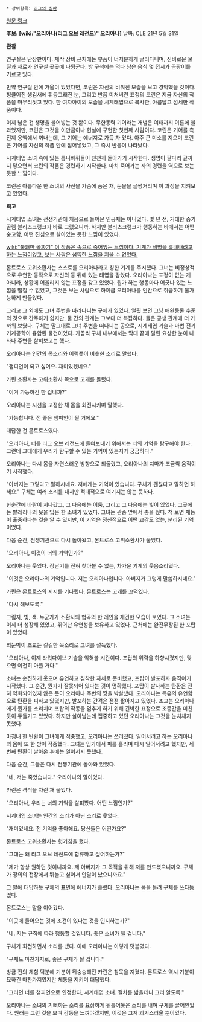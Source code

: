  * 상위항목: [[리그의 심판]]

[http://na.leagueoflegends.com/board/showthread.php?t=801378 원문 링크]

'''후보: [wiki:"오리아나(리그 오브 레전드)" 오리아나]'''
날짜: CLE 21년 5월 31일

'''관찰'''

연구실은 난장판이다. 제작 장비 근처에는 부품이 너저분하게 굴러다니며, 신비로운 물질과 재료가 연구실 곳곳에 나뒹군다. 방 구석에는 먹다 남은 음식 몇 접시가 곰팡이를 기르고 있다.

만약 연구실 안에 거울이 있었다면, 코린은 자신의 비춰진 모습을 보고 경악했을 것이다. 헝클어진 생김새에 휘둥그래진 눈, 그리고 반쯤 미쳐버린 표정의 코린은 지금 자신의 작품을 마무리짓고 있다. 한 여자아이의 모습을 시계태엽으로 복사한, 아름답고 섬세한 작품이다.

이제 남은 건 생명을 불어넣는 것 뿐이다. 무한동력 기어라는 개념은 여태까지 이론에 불과했지만, 코린은 그것을 이만큼이나 현실에 구현한 첫번째 사람이다. 코린은 기어를 촉진제 용액에서 꺼내는데, 그 기어는 에너지로 가득 차 있다. 아주 큰 미소를 지으며 코린은 기어를 자신의 작품 안에 집어넣었고, 그 즉시 반응이 나타났다.

시계태엽 소녀 속에 있는 톱니바퀴들이 천천히 돌아가기 시작한다. 생명이 팔다리 끝까지 닿으면서 코린의 작품은 경련하기 시작한다. 마치 죽어가는 자의 경련을 역으로 보는 듯한 느낌이다.

코린은 아름다운 한 소녀의 사진을 가슴에 품은 채, 눈물을 글썽거리며 이 과정을 지켜보고 있었다.

'''회고'''

시계태엽 소녀는 전쟁기관에 처음으로 들어온 인공체는 아니었다. 몇 년 전, 거대한 증기 골렘 블리츠크랭크가 바로 그랬으니까. 하지만 블리츠크랭크가 행동하는 바에서는 어떤 숭고함, 어떤 진심으로 살아있는 듯한 느낌이 있었다.

[[wiki:"불쾌한 골짜기" 이 작품은 속으로 죽어있는 느낌이다. 기계가 생명을 흉내내려고 하는 느낌이었고, 보는 사람은 섬뜩한 느낌을 지울 수 없었다.]]

몬트로스 고위소환사는 스스로를 오리아나라고 칭한 기계를 주시했다. 그녀는 비정상적으로 유연한 동작으로 자신의 등 뒤에 있는 태엽을 감았다. 오리아나는 표정이 없는 게 아니라, 상황에 어울리지 않는 표정을 갖고 있었다. 뭔가 하는 행동마다 어긋나 있는 느낌을 떨칠 수 없었고, 그것은 보는 사람으로 하여금 오리아나를 인간으로 취급하기 불가능하게 만들었다.

그리고 그 외에도 그녀 주변을 따라다니는 구체가 있었다. 얼핏 보면 그냥 애완동물 수준의 것으로 간주하기 쉽지만, 둘 간의 관계는 그보다 더 복잡하다. 둘은 공생 관계에 더 가까워 보였다. 구체는 말그대로 그녀 주변을 떠다니는 공으로, 시계태엽 기술과 마법 전기기계공학이 융합된 물건이었다. 가끔씩 구체 내부에서는 막대 끝에 달린 요상한 눈이 나타나 주변을 살펴보고는 했다.

오리아나는 인간의 목소리와 어렴풋이 비슷한 소리로 말했다.

"챔피언이 되고 싶어요. 재미있겠네요."

카린 소환사는 고위소환사 쪽으로 고개를 돌렸다.

"이거 가능하긴 한 겁니까?"

오리아나는 시선을 고정한 채 몸을 회전시키며 말했다.

"가능합니다. 전 좋은 챔피언이 될 거에요."

대답한 건 몬트로스였다.

"오리아나, 너를 리그 오브 레전드에 들여보내기 위해서는 너의 기억을 탐구해야 한다. 그런데 그대에게 우리가 탐구할 수 있는 기억이 있는지가 궁금하다."

오리아나는 다시 몸을 자연스러운 방향으로 되돌렸고, 오리아나의 치마가 조금씩 움직이기 시작했다.

"아버지는 그렇다고 말하시네요. 저에게는 기억이 있습니다. 구체가 괜찮다고 말하면 하세요." 구체는 여러 소리를 내지만 적대적으로 여기지는 않는 듯하다.

한순간에 바람이 지나갔고, 그 다음에는 어둠, 그리고 그 다음에는 빛이 있었다. 그곳에는 발레리나의 옷을 입은 한 소녀가 있었다. 그녀는 관중 앞에서 춤을 췄다. 척 보면 재능이 출중하다는 것을 알 수 있지만, 이 기억은 정신적으로 어떤 교감도 없는, 분리된 기억이었다.

다음 순간, 전쟁기관으로 다시 돌아왔고, 몬트로스 고위소환사가 물었다.

"오리아나, 이것이 너의 기억인가?"

오리아나는 웃었다. 장난기를 전혀 찾아볼 수 없는, 차가운 기계의 웃음소리였다. 

"이것은 오리아나의 기억입니다. 저는 오리아나입니다. 아버지가 그렇게 말씀하시네요."

카린은 몬트로스의 지시를 기다렸다. 몬트로스는 고개를 끄덕였다.

"다시 해보도록."

그림자, 빛, 색. 누군가가 소환사의 협곡의 한 레인을 재건한 모습이 보였다. 그 소녀는 이제 더 성장해 있었고, 뛰어난 유연성을 보유하고 있었다. 근처에는 완전무장된 한 포탑이 있었다.

외눈박이 조교는 걸걸한 목소리로 그녀를 설득했다. 

"오리아나, 이제 타워다이브 기술을 익혀볼 시간이다. 포탑의 위력을 하향시켰지만, 맞으면 여전히 아플 거다."

소녀는 순진하게 웃으며 유연하고 침착한 자세로 준비했고, 포탑이 발포하자 움직이기 시작했다. 그 순간, 뭔가가 잘못되어 있다는 것이 명확했다. 포탑이 발사하는 탄환은 전혀 약화되어있지 않은 듯이 오리아나 주변의 땅을 박살냈다. 오리아나는 특유의 유연함으로 탄환을 피하고 있었지만, 발포하는 간격은 점점 짧아지고 있었다. 조교는 오리아나에게 뭔가를 소리치며 포탑의 작동을 멈추게 하기 위해 긴박한 표정으로 조종간을 미친 듯이 두들기고 있었다. 하지만 살아남는데 집중하고 있던 오리아나는 그것을 눈치채지 못했다.

마침내 한 탄환이 그녀에게 적중했고, 오리아나는 쓰러졌다. 일어서려고 하는 오리아나의 몸에 또 한 방이 적중했다. 그녀는 입가에서 피를 흘리며 다시 일어서려고 했지만, 세 번째 탄환이 날아온 후에는 일어서지 못했다.

다음 순간, 그들은 다시 전쟁기관에 돌아와 있었다.

"네, 저는 죽었습니다." 오리아나의 말이었다.

카린은 격식을 차린 채 물었다.

"오리아나, 우리는 너의 기억을 살펴봤다. 어떤 느낌인가?"

시계태엽 소녀는 인간의 소리가 아닌 소리로 웃었다.

"재미있네요. 전 기억을 좋아해요. 당신들은 어떤가요?"

몬트로스 고위소환사는 헛기침을 했다. 

"그대는 왜 리그 오브 레전드에 합류하고 싶어하는가?"

"제가 항상 원하던 것이니까요. 제 아버지가 그 목적을 위해 저를 만드셨으니까요. 구체가 정의의 전장에서 뛰놀고 싶어서 안달이 났으니까요."

그 말에 대답하듯 구체의 표면에 에너지가 흘렀다. 오리아나는 몸을 돌려 구체를 쓰다듬었다.

몬트로스는 말을 이어갔다.

"이곳에 들어오는 것에 조건이 있다는 것을 인지하는가?"

"네. 저는 규칙에 따라 행동할 것입니다. 좋은 소녀가 될 겁니다."

구체가 회전하면서 소리를 냈다. 이에 오리아나는 이렇게 덧붙였다.

"구체도 마찬가지로, 좋은 구체가 될 겁니다."

방금 전의 체험 덕분에 기분이 뒤숭숭해진 카린은 침묵을 지켰다. 몬트로스 역시 기분이 묘하긴 마찬가지였지만 체통을 지키며 대답했다.

"그러면 너를 챔피언으로 인정한다, 시계태엽 소녀. 절차를 밟을테니 그리 알도록."

오리아나는 소녀의 기뻐하는 소리를 요상하게 뒤틀어놓은 소리를 내며 구체를 끌어안았다. 원래는 그런 것을 보며 감동을 느껴야겠지만, 이것은 그저 괴기스러울 뿐이었다.
